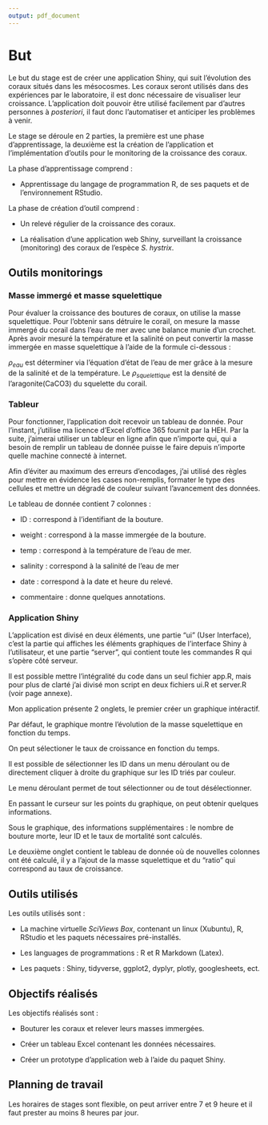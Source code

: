 ```yaml
---
output: pdf_document
---
```


# But

Le but du stage est de créer une application Shiny, qui suit l'évolution des coraux situés dans les mésocosmes. Les coraux seront utilisés dans des expériences par le laboratoire, il est donc nécessaire de visualiser leur croissance.
L'application doit pouvoir être utilisé facilement par d'autres personnes à *posteriori*, il faut donc l'automatiser et anticiper les problèmes à venir.



Le stage se déroule en 2 parties, la première est une phase d'apprentissage, la deuxième est la création de l'application et l'implémentation d'outils pour le monitoring de la croissance des coraux.

La phase d'apprentissage comprend :

* Apprentissage du langage de programmation R, de ses paquets et de l'environnement RStudio.


La phase de création d'outil comprend :

* Un relevé régulier de la croissance des coraux.

* La réalisation d'une application web Shiny, surveillant la croissance (monitoring) des coraux de l'espèce *S. hystrix*.


## Outils monitorings

### Masse immergé et masse squelettique
<!-- MASSE -->
Pour évaluer la croissance des boutures de coraux, on utilise la masse squelettique. Pour l'obtenir sans détruire le corail, on mesure la masse immergé du corail dans l'eau de mer avec une balance munie d'un crochet. Après avoir mesuré la température et la salinité on peut convertir la masse immergée en masse squelettique à l'aide de la formule ci-dessous :

\begin{equation}
\large
  m_{squelettique} = \frac {m_{immerge}}{ \frac{1 - \rho_{eau}}{ \rho_{squelettique}}}
\end{equation}

$\rho_{eau}$ est déterminer via l'équation d'état de l'eau de mer grâce à la mesure de la salinité et de la température.
Le $\rho_{squelettique}$ est la densité de l'aragonite(CaCO3) <!-- # \chemform{CaCO_3} -->du squelette du corail.



### Tableur

Pour fonctionner, l'application doit recevoir un tableau de donnée. Pour l'instant, j'utilise ma licence d'Excel d'office 365 fournit par la HEH. Par la suite, j'aimerai utiliser un tableur en ligne afin que n'importe qui, qui a besoin de remplir un tableau de donnée puisse le faire depuis n'importe quelle machine connecté à internet.

Afin d'éviter au maximum des erreurs d'encodages, j'ai utilisé des règles pour mettre en évidence les cases non-remplis, formater le type des cellules et mettre un dégradé de couleur suivant l'avancement des données.


\begin{figure}[h!]
\includegraphics[]{../image/excel3.PNG}
\caption{Mise en forme conditionnel d'Excel}
\end{figure}



Le tableau de donnée contient 7 colonnes :

* ID : correspond à l'identifiant de la bouture.

* weight : correspond à la masse immergée de la bouture.

* temp : correspond à la température de l'eau de mer.

* salinity : correspond à la salinité de l'eau de mer

* date : correspond à la date et heure du relevé.

* commentaire : donne quelques annotations.


\begin{figure}[h!]
\includegraphics[]{../image/excel1.PNG}
\caption{Tableau de donnée}
\end{figure}

### Application Shiny

L'application est divisé en deux éléments, une partie "ui" (User Interface), c'est la partie qui affiches les éléments graphiques de l'interface Shiny à l'utilisateur, et une partie "server", qui contient toute les commandes R qui s'opère côté serveur.

Il est possible mettre l'intégralité du code dans un seul fichier app.R, mais pour plus de clarté j'ai divisé mon script en deux fichiers ui.R et server.R (voir page annexe).

Mon application présente 2 onglets, le premier créer un graphique intéractif.

\begin{figure}[h!]
\includegraphics[]{../image/shiny1.PNG}
\caption{Application Shiny : légende}
\end{figure}

Par défaut, le graphique montre l'évolution de la masse squelettique en fonction du temps.

\begin{figure}[h!]
\includegraphics[]{../image/shiny2.PNG}
\caption{Application Shiny : masse squelettique}
\end{figure}

On peut sélectioner le taux de croissance en fonction du temps.

\begin{figure}[h!]
\includegraphics[]{../image/shiny3.PNG}
\caption{Application Shiny : taux de croissance}
\end{figure}

Il est possible de sélectionner les ID dans un menu déroulant ou de directement cliquer à droite du graphique sur les ID triés par couleur. 

Le menu déroulant permet de tout sélectionner ou de tout désélectionner.

\begin{figure}[h!]
\includegraphics[]{../image/shiny4.PNG}
\caption{Application Shiny : menu déroulant}
\end{figure}

\begin{figure}[h!]
\includegraphics[]{../image/shiny5.PNG}
\caption{Application Shiny : affichage intéractif}
\end{figure}

En passant le curseur sur les points du graphique, on peut obtenir quelques informations.

Sous le graphique, des informations supplémentaires : le nombre de bouture morte, leur ID et le taux de mortalité sont calculés.

\begin{figure}[h!]
\includegraphics[]{../image/shiny7.PNG}
\caption{Application Shiny : informations supplémentaires}
\end{figure}

Le deuxième onglet contient le tableau de donnée où de nouvelles colonnes ont été calculé, il y a l'ajout de la masse squelettique et du "ratio" qui correspond au taux de croissance.

\begin{figure}[h!]
\includegraphics[]{../image/shiny8.PNG}
\caption{Application Shiny : tableau de donnée}
\end{figure}



## Outils utilisés

Les outils utilisés sont :

* La machine virtuelle *SciViews Box*, contenant un linux (Xubuntu), R, RStudio et les paquets nécessaires pré-installés.

* Les languages de programmations : R et R Markdown (Latex).

* Les paquets : Shiny, tidyverse, ggplot2, dyplyr, plotly, googlesheets, ect.


## Objectifs réalisés

Les objectifs réalisés sont :

* Bouturer les coraux et relever leurs masses immergées.

* Créer un tableau Excel contenant les données nécessaires.

* Créer un prototype d'application web à l'aide du paquet Shiny.

## Planning de travail

Les horaires de stages sont flexible, on peut arriver entre 7 et 9 heure et il faut prester au moins 8 heures par jour.









